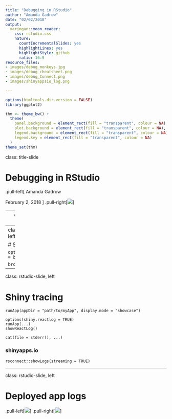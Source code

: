 ```yaml
---
title: "Debugging in RStudio"
author: "Amanda Gadrow"
date: "02/02/2018"
output:
  xaringan::moon_reader:
    css: rstudio.css
    nature:
      countIncrementalSlides: yes
      highlightLines: yes
      highlightStyle: github
      ratio: 16:9
resource_files:
- images/debug_monkeys.jpg
- images/debug_cheatsheet.png
- images/debug_Connect.png
- images/shinyappsio_log.png

---
```


```r
options(htmltools.dir.version = FALSE)
library(ggplot2)

thm <- theme_bw() + 
  theme(
    panel.background = element_rect(fill = "transparent", colour = NA), 
    plot.background = element_rect(fill = "transparent", colour = NA),
    legend.background = element_rect(fill = "transparent", colour = NA),
    legend.key = element_rect(fill = "transparent", colour = NA)
  )
theme_set(thm)
```

class: title-slide

# Debugging in RStudio
.pull-left[
Amanda Gadrow

February 2, 2018
]
.pull-right[![](images/debug_monkeys.jpg)]

---
class: rstudio-slide, left

# Debugging

Debugging is the process of stepping through your code to find the source of an unexpected problem.

---
class: rstudio-slide, left

# Shiny debugging
```
options(shiny.fullstacktrace = TRUE)
```

```
options(shiny.error = browser)
```

```
browser()
```

---
class: rstudio-slide, left

# Shiny tracing
```
runApp(appDir = "path/to/myApp", display.mode = "showcase")
```

```
options(shiny.reactlog = TRUE)
runApp(...)
showReactLog()
```

```
cat(file = stderr(), ...)
```

### shinyapps.io
```
rsconnect::showLogs(streaming = TRUE)
```

---
class: rstudio-slide, left

# Deployed app logs

.pull-left[![](images/shinyappsio_log.png)]
.pull-right[![](images/debug_Connect.png)]
